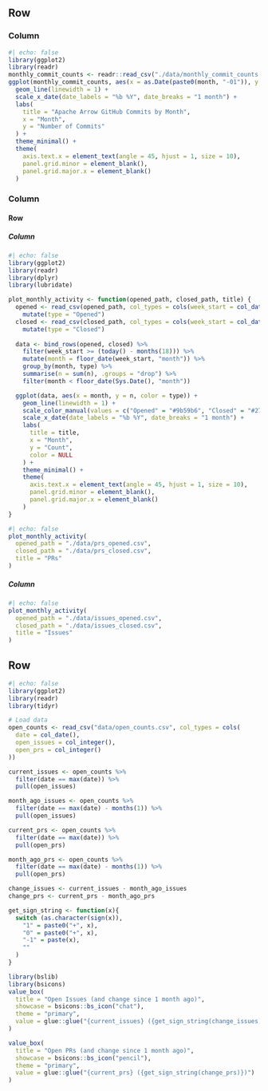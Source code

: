 ## Row 

### Column
```r
#| echo: false
library(ggplot2)
library(readr)
monthly_commit_counts <- readr::read_csv("./data/monthly_commit_counts.csv")
ggplot(monthly_commit_counts, aes(x = as.Date(paste0(month, "-01")), y = commit_count)) +
  geom_line(linewidth = 1) +
  scale_x_date(date_labels = "%b %Y", date_breaks = "1 month") +
  labs(
    title = "Apache Arrow GitHub Commits by Month",
    x = "Month",
    y = "Number of Commits"
  ) +
  theme_minimal() +
  theme(
    axis.text.x = element_text(angle = 45, hjust = 1, size = 10),
    panel.grid.minor = element_blank(),
    panel.grid.major.x = element_blank()
  ) 

```

### Column 

#### Row

##### Column
```r
#| echo: false
library(ggplot2)
library(readr)
library(dplyr)
library(lubridate)

plot_monthly_activity <- function(opened_path, closed_path, title) {
  opened <- read_csv(opened_path, col_types = cols(week_start = col_date(), n = col_integer())) %>%
    mutate(type = "Opened")
  closed <- read_csv(closed_path, col_types = cols(week_start = col_date(), n = col_integer())) %>%
    mutate(type = "Closed")
  
  data <- bind_rows(opened, closed) %>%
    filter(week_start >= (today() - months(18))) %>%
    mutate(month = floor_date(week_start, "month")) %>%
    group_by(month, type) %>%
    summarise(n = sum(n), .groups = "drop") %>%
    filter(month < floor_date(Sys.Date(), "month")) 

  ggplot(data, aes(x = month, y = n, color = type)) +
    geom_line(linewidth = 1) +
    scale_color_manual(values = c("Opened" = "#9b59b6", "Closed" = "#27ae60")) +
    scale_x_date(date_labels = "%b %Y", date_breaks = "1 month") +
    labs(
      title = title,
      x = "Month",
      y = "Count",
      color = NULL
    ) +
    theme_minimal() +
    theme(
      axis.text.x = element_text(angle = 45, hjust = 1, size = 10),
      panel.grid.minor = element_blank(),
      panel.grid.major.x = element_blank()
    )
}
```
```r
#| echo: false
plot_monthly_activity(
  opened_path = "./data/prs_opened.csv",
  closed_path = "./data/prs_closed.csv",
  title = "PRs"
)
```

##### Column

```r
#| echo: false
plot_monthly_activity(
  opened_path = "./data/issues_opened.csv",
  closed_path = "./data/issues_closed.csv",
  title = "Issues"
)
```
## Row

```r
#| echo: false
library(ggplot2)
library(readr)
library(tidyr)

# Load data
open_counts <- read_csv("data/open_counts.csv", col_types = cols(
  date = col_date(),
  open_issues = col_integer(),
  open_prs = col_integer()
))

current_issues <- open_counts %>%
  filter(date == max(date)) %>%
  pull(open_issues)

month_ago_issues <- open_counts %>%
  filter(date == max(date) - months(1)) %>%
  pull(open_issues)

current_prs <- open_counts %>%
  filter(date == max(date)) %>%
  pull(open_prs)

month_ago_prs <- open_counts %>%
  filter(date == max(date) - months(1)) %>%
  pull(open_prs)

change_issues <- current_issues - month_ago_issues
change_prs <- current_prs - month_ago_prs

get_sign_string <- function(x){
  switch (as.character(sign(x)),
    "1" = paste0("+", x),
    "0" = paste0("+", x),
    "-1" = paste(x),
    ""
  )
}
```


```r
library(bslib)
library(bsicons)
value_box(
  title = "Open Issues (and change since 1 month ago)",
  showcase = bsicons::bs_icon("chat"),
  theme = "primary",
  value = glue::glue("{current_issues} ({get_sign_string(change_issues)})")
)
```

```r
value_box(
  title = "Open PRs (and change since 1 month ago)",
  showcase = bsicons::bs_icon("pencil"),
  theme = "primary",
  value = glue::glue("{current_prs} ({get_sign_string(change_prs)})")
)

```


